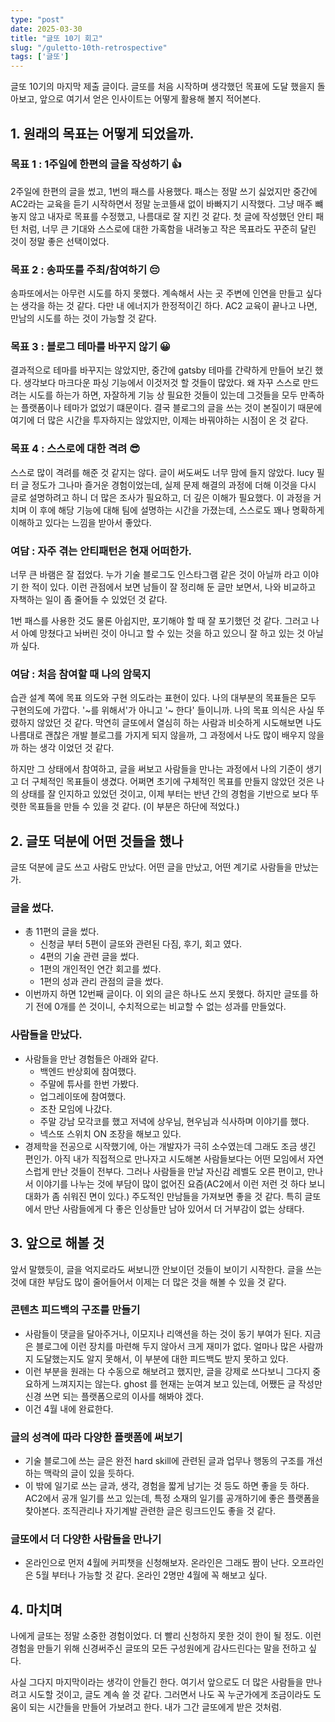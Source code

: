 ```yaml
---
type: "post"
date: 2025-03-30
title: "글또 10기 회고"
slug: "/guletto-10th-retrospective"
tags: ['글또']
---
```


글또 10기의 마지막 제출 글이다. 글또를 처음 시작하며 생각했던 목표에 도달 했을지 돌아보고, 앞으로 여기서 얻은 인사이트는 어떻게 활용해 볼지 적어본다.

##  1. 원래의 목표는 어떻게 되었을까.
### 목표 1 : 1주일에 한편의 글을 작성하기 👍
 2주일에 한편의 글을 썼고, 1번의 패스를 사용했다. 패스는 정말 쓰기 싫었지만 중간에 AC2라는 교육을 듣기 시작하면서 정말 눈코뜰새 없이 바빠지기 시작했다. 그냥 매주 뺴놓지 않고 내자로 목표를 수정했고, 나름대로 잘 지킨 것 같다. 첫 글에 작성했던 안티 패턴 처럼, 너무 큰 기대와 스스로에 대한 가혹함을 내려놓고 작은 목표라도 꾸준히 달린 것이 정말 좋은 선택이었다.

### 목표 2 : 송파또를 주최/참여하기 😔
 송파또에서는 아무런 시도를 하지 못했다. 계속해서 사는 곳 주변에 인연을 만들고 싶다는 생각을 하는 것 같다. 다만 내 에너지가 한정적이긴 하다. AC2 교육이 끝나고 나면, 만남의 시도를 하는 것이 가능할 것 같다.

### 목표 3 : 블로그 테마를 바꾸지 않기 😀
 결과적으로 테마를 바꾸지는 않았지만, 중간에 gatsby 테마를 간략하게 만들어 보긴 했다. 생각보다 마크다운 파싱 기능에서 이것저것 할 것들이 많았다. 왜 자꾸 스스로 만드려는 시도를 하는가 하면, 자잘하게 기능 상 필요한 것들이 있는데 그것들을 모두 만족하는 플랫폼이나 테마가 없었기 떄문이다. 결국 블로그의 글을 쓰는 것이 본질이기 때문에 여기에 더 많은 시간을 투자하지는 않았지만, 이제는 바꿔야하는 시점이 온 것 같다.

### 목표 4 : 스스로에 대한 격려 😎
 스스로 많이 격려를 해준 것 같지는 않다. 글이 써도써도 너무 맘에 들지 않았다. lucy 필터 글 정도가 그나마 즐거운 경험이었는데, 실제 문제 해결의 과정에 더해 이것을 다시 글로 설명하려고 하니 더 많은 조사가 필요하고, 더 깊은 이해가 필요했다. 이 과정을 거치며 이 후에 해당 기능에 대해 팀에 설명하는 시간을 가졌는데, 스스로도 꽤나 명확하게 이해하고 있다는 느낌을 받아서 좋았다.

### 여담 : 자주 겪는 안티패턴은 현재 어떠한가.
너무 큰 바램은 잘 접었다. 누가 기술 블로그도 인스타그램 같은 것이 아닐까 라고 이야기 한 적이 있다. 이런 관점에서 보면 남들이 잘 정리해 둔 글만 보면서, 나와 비교하고 자책하는 일이 좀 줄어들 수 있었던 것 같다.

 1번 패스를 사용한 것도 물론 아쉽지만, 포기해야 할 때 잘 포기했던 것 같다. 그러고 나서 아예 망쳤다고 놔버린 것이 아니고 할 수 있는 것을 하고 있으니 잘 하고 있는 것 아닐까 싶다.

### 여담 : 처음 참여할 때 나의 암묵지
 습관 설계 쪽에 목표 의도와 구현 의도라는 표현이 있다. 나의 대부분의 목표들은 모두 구현의도에 가깝다. '~를 위해서'가 아니고 '~ 한다' 들이니까. 나의 목표 의식은 사실 뚜렸하지 않았던 것 같다. 막연히 글또에서 열심히 하는 사람과 비슷하게 시도해보면 나도 나름대로 괜찮은 개발 블로그를 가지게 되지 않을까, 그 과정에서 나도 많이 배우지 않을까 하는 생각 이었던 것 같다.

 하지만 그 상태에서 참여하고, 글을 써보고 사람들을 만나는 과정에서 나의 기준이 생기고 더 구체적인 목표들이 생겼다. 어쩌면 초기에 구체적인 목표를 만들지 않았던 것은 나의 상태를 잘 인지하고 있었던 것이고, 이제 부터는 반년 간의 경험을 기반으로 보다 뚜렷한 목표들을 만들 수 있을 것 같다. (이 부분은 하단에 적었다.)

## 2. 글또 덕분에 어떤 것들을 했나
 글또 덕분에 글도 쓰고 사람도 만났다. 어떤 글을 만났고, 어떤 계기로 사람들을 만났는가.

### 글을 썼다.
- 총 11편의 글을 썼다.
  - 신청글 부터 5편이 글또와 관련된 다짐, 후기, 회고 였다.
  - 4편의 기술 관련 글을 썼다.
  - 1편의 개인적인 연간 회고를 썼다.
  - 1편의 성과 관리 관점의 글을 썼다.
- 이번까지 하면 12번째 글이다. 이 외의 글은 하나도 쓰지 못했다. 하지만 글또를 하기 전에 0개를 쓴 것이니, 수치적으로는 비교할 수 없는 성과를 만들었다.

### 사람들을 만났다.
- 사람들을 만난 경험들은 아래와 같다.
    - 백엔드 반상회에 참여했다.
    - 주말에 튜사를 한번 가봤다.
    - 업그레이또에 참여했다.
    - 조찬 모임에 나갔다.
    - 주말 강남 모각코를 했고 저녁에 상우님, 현우님과 식사하며 이야기를 했다.
    - 넥스또 스위치 ON 조장을 해보고 있다.
- 경제학을 전공으로 시작했기에, 아는 개발자가 극히 소수였는데 그래도 조금 생긴 편인가. 아직 내가 직접적으로 만나자고 시도해본 사람들보다는 어떤 모임에서 자연스럽게 만난 것들이 전부다. 그러나 사람들을 만날 자신감 레벨도 오른 편이고, 만나서 이야기를 나누는 것에 부담이 많이 없어진 요즘(AC2에서 이런 저런 것 하다 보니 대화가 좀 쉬워진 면이 있다.) 주도적인 만남들을 가져보면 좋을 것 같다. 특히 글또에서 만난 사람들에게 다 좋은 인상들만 남아 있어서 더 거부감이 없는 상태다.

## 3. 앞으로 해볼 것
 앞서 말했듯이, 글을 억지로라도 써보니깐 안보이던 것들이 보이기 시작한다. 글을 쓰는 것에 대한 부담도 많이 줄어들어서 이제는 더 많은 것을 해볼 수 있을 것 같다.

### 콘텐츠 피드백의 구조를 만들기
- 사람들이 댓글을 달아주거나, 이모지나 리액션을 하는 것이 동기 부여가 된다. 지금은 블로그에 이런 장치를 마련해 두지 않아서 크게 재미가 없다. 얼마나 많은 사람까지 도달했는지도 알지 못해서, 이 부분에 대한 피드백도 받지 못하고 있다.
- 이런 부분을 원래는 다 수동으로 해보려고 했지만, 글을 강제로 쓰다보니 그다지 중요하게 느껴지지는 않는다. ghost 를 현재는 눈여겨 보고 있는데, 어쨌든 글 작성만 신경 쓰면 되는 플랫폼으로의 이사를 해봐야 겠다.
- 이건 4월 내에 완료한다.

### 글의 성격에 따라 다양한 플랫폼에 써보기
- 기술 블로그에 쓰는 글은 완전 hard skill에 관련된 글과 업무나 행동의 구조를 개선하는 맥락의 글이 있을 듯하다.
- 이 밖에 일기로 쓰는 글과, 생각, 경험을 짧게 남기는 것 등도 하면 좋을 듯 하다. AC2에서 공개 일기를 쓰고 있는데, 특정 소재의 일기를 공개하기에 좋은 플랫폼을 찾아본다. 조직관리나 자기계발 관련한 글은 링크드인도 좋을 것 같다.

### 글또에서 더 다양한 사람들을 만나기
- 온라인으로 먼저 4월에 커피챗을 신청해보자. 온라인은 그래도 짬이 난다. 오프라인은 5월 부터나 가능할 것 같다. 온라인 2명만 4월에 꼭 해보고 싶다.

## 4. 마치며
 나에게 글또는 정말 소중한 경험이었다. 더 빨리 신청하지 못한 것이 한이 될 정도. 이런 경험을 만들기 위해 신경써주신 글또의 모든 구성원에게 감사드린다는 말을 전하고 싶다.

 사실 그다지 마지막이라는 생각이 안들긴 한다. 여기서 앞으로도 더 많은 사람들을 만나려고 시도할 것이고, 글도 계속 쓸 것 같다. 그러면서 나도 꼭 누군가에게 조금이라도 도움이 되는 시간들을 만들어 가보려고 한다. 내가 그간 글또에게 받은 것처럼.
